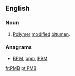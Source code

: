 ==English==

===Noun===
{{en-noun}}

# {{label|en|initialism}} [[polymer|Polymer]] [[modified]] [[bitumen]].

===Anagrams===
* [[BPM#English|BPM]], [[bpm#English|bpm]], [[PBM#English|PBM]]

[[fr:PMB]]
[[pt:PMB]]